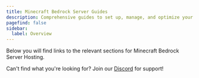 ```yaml
---
title: Minecraft Bedrock Server Guides
description: Comprehensive guides to set up, manage, and optimize your Minecraft Bedrock server.
pagefind: false
sidebar:
  label: Overview
---
```




Below you will find links to the relevant sections for Minecraft Bedrock Server Hosting.


<DirectoryListing />

Can't find what you're looking for? Join our [Discord](https://discord.gg/FN4XgbAwzr) for support!